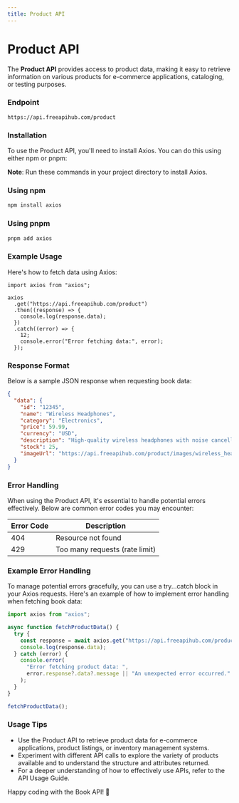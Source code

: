 ```yaml
---
title: Product API
---
```


# Product API

The **Product API** provides access to product data, making it easy to retrieve information on various products for e-commerce applications, cataloging, or testing purposes.

### Endpoint

```shell
https://api.freeapihub.com/product
```

### Installation

To use the Product API, you'll need to install Axios. You can do this using either npm or pnpm:

**Note**: Run these commands in your project directory to install Axios.

### Using npm

```bash
npm install axios
```

### Using pnpm

```bash
pnpm add axios
```

### Example Usage

Here's how to fetch data using Axios:

```tsx
import axios from "axios";

axios
  .get("https://api.freeapihub.com/product")
  .then((response) => {
    console.log(response.data);
  })
  .catch((error) => {
    12;
    console.error("Error fetching data:", error);
  });
```

### Response Format

Below is a sample JSON response when requesting book data:

```json
{
  "data": {
    "id": "12345",
    "name": "Wireless Headphones",
    "category": "Electronics",
    "price": 59.99,
    "currency": "USD",
    "description": "High-quality wireless headphones with noise cancellation.",
    "stock": 25,
    "imageUrl": "https://api.freeapihub.com/product/images/wireless_headphones.jpg"
  }
}
```

### Error Handling

When using the Product API, it's essential to handle potential errors effectively. Below are common error codes you may encounter:

| Error Code | Description                    |
| ---------- | ------------------------------ |
| 404        | Resource not found             |
| 429        | Too many requests (rate limit) |

### Example Error Handling

To manage potential errors gracefully, you can use a try...catch block in your Axios requests. Here's an example of how to implement error handling when fetching book data:

```javascript
import axios from "axios";

async function fetchProductData() {
  try {
    const response = await axios.get("https://api.freeapihub.com/product");
    console.log(response.data);
  } catch (error) {
    console.error(
      "Error fetching product data: ",
      error.response?.data?.message || "An unexpected error occurred."
    );
  }
}

fetchProductData();
```

### Usage Tips

- Use the Product API to retrieve product data for e-commerce applications, product listings, or inventory management systems.
- Experiment with different API calls to explore the variety of products available and to understand the structure and attributes returned.
- For a deeper understanding of how to effectively use APIs, refer to the API Usage Guide.

Happy coding with the Book API! 🎉

